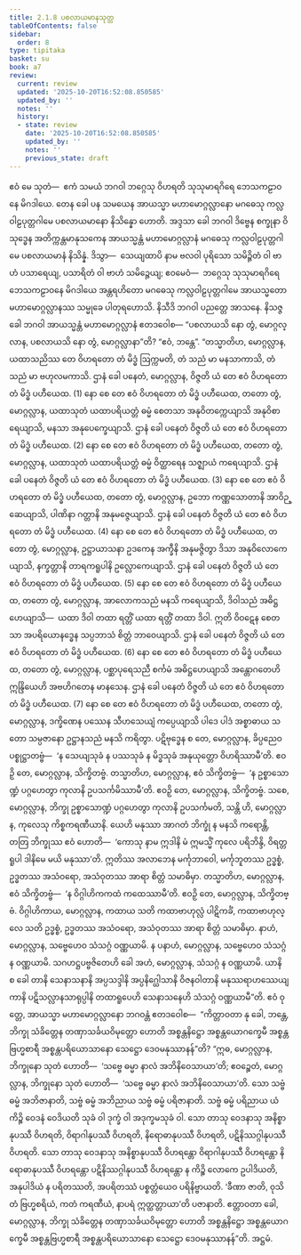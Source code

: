 ```yaml
---
title: 2.1.8 ပစလာယမာနသုတ္တ
tableOfContents: false
sidebar:
  order: 8
type: tipitaka
basket: su
book: a7
review:
  current: review
  updated: '2025-10-20T16:52:08.850585'
  updated_by: ''
  notes: ''
  history:
  - state: review
    date: '2025-10-20T16:52:08.850585'
    updated_by: ''
    notes: ''
    previous_state: draft
---
```



<DynamicBreadcrumb />


<ReviewStatus review={frontmatter.review} showDetails={true} />

<HypothesisAnnotation frontmatter={frontmatter} />

<Division number="61" book="a7" e="ch" v="16" p="461">

<Paragraph number="387" book="a7">
ဧဝံ မေ သုတံ—  ဧကံ သမယံ ဘဂဝါ ဘဂ္ဂေသု ဝိဟရတိ သုသုမာရဂိရေ ဘေသကဠာဝနေ မိဂဒါယေ. တေန ခေါ ပန သမယေန အာယသ္မာ မဟာမောဂ္ဂလ္လာနော မဂဓေသု ကလ္လဝါဠပုတ္တဂါမေ ပစလာယမာနော နိသိန္နော ဟောတိ. အဒ္ဒသာ ခေါ ဘဂဝါ ဒိဗ္ဗေန စက္ခုနာ ဝိသုဒ္ဓေန အတိက္ကန္တမာနုသကေန အာယသ္မန္တံ မဟာမောဂ္ဂလ္လာနံ မဂဓေသု ကလ္လဝါဠပုတ္တဂါမေ ပစလာယမာနံ နိသိန္နံ. ဒိသွာ—  သေယျထာပိ နာမ ဗလဝါ ပုရိသော သမိဉ္ဇိတံ ဝါ ဗာဟံ ပသာရေယျ, ပသာရိတံ ဝါ ဗာဟံ သမိဉ္ဇေယျ; ဧဝမေဝံ—  ဘဂ္ဂေသု သုသုမာရဂိရေ ဘေသကဠာဝနေ မိဂဒါယေ အန္တရဟိတော မဂဓေသု ကလ္လဝါဠပုတ္တဂါမေ အာယသ္မတော မဟာမောဂ္ဂလ္လာနဿ သမ္မုခေ ပါတုရဟောသိ. နိသီဒိ ဘဂဝါ ပညတ္တေ အာသနေ. နိသဇ္ဇ ခေါ ဘဂဝါ အာယသ္မန္တံ မဟာမောဂ္ဂလ္လာနံ ဧတဒဝေါစ—
</Paragraph>

<Paragraph number="388" book="a7">
“ပစလာယသိ နော တွံ, မောဂ္ဂလ္လာန, ပစလာယသိ နော တွံ, မောဂ္ဂလ္လာနာ”တိ? “ဧဝံ, ဘန္တေ”. “တသ္မာတိဟ, မောဂ္ဂလ္လာန, ယထာသညိဿ တေ ဝိဟရတော တံ မိဒ္ဓံ ဩက္ကမတိ, တံ သညံ မာ မနသာကာသိ, တံ သညံ မာ ဗဟုလမကာသိ. ဌာနံ ခေါ ပနေတံ, မောဂ္ဂလ္လာန, ဝိဇ္ဇတိ ယံ တေ ဧဝံ ဝိဟရတော တံ မိဒ္ဓံ ပဟီယေထ. (1)
</Paragraph>

<Paragraph number="389" book="a7">
နော စေ တေ ဧဝံ ဝိဟရတော တံ မိဒ္ဓံ ပဟီယေထ, တတော တွံ, မောဂ္ဂလ္လာန, ယထာသုတံ ယထာပရိယတ္တံ ဓမ္မံ စေတသာ အနုဝိတက္ကေယျာသိ အနုဝိစာရေယျာသိ, မနသာ အနုပေက္ခေယျာသိ. ဌာနံ ခေါ ပနေတံ ဝိဇ္ဇတိ ယံ တေ ဧဝံ ဝိဟရတော တံ မိဒ္ဓံ ပဟီယေထ. (2)
</Paragraph>

<Paragraph number="390" book="a7">
နော စေ တေ ဧဝံ ဝိဟရတော တံ မိဒ္ဓံ ပဟီယေထ, တတော တွံ, မောဂ္ဂလ္လာန, ယထာသုတံ ယထာပရိယတ္တံ ဓမ္မံ ဝိတ္ထာရေန သဇ္ဈာယံ ကရေယျာသိ. ဌာနံ ခေါ ပနေတံ ဝိဇ္ဇတိ ယံ တေ ဧဝံ ဝိဟရတော တံ မိဒ္ဓံ ပဟီယေထ. (3)
</Paragraph>

<Paragraph number="391" book="a7">
နော စေ တေ ဧဝံ ဝိဟရတော တံ မိဒ္ဓံ ပဟီယေထ, တတော တွံ, မောဂ္ဂလ္လာန, ဥဘော ကဏ္ဏသောတာနိ အာဝိဉ္ဆေယျာသိ, ပါဏိနာ ဂတ္တာနိ အနုမဇ္ဇေယျာသိ. ဌာနံ ခေါ ပနေတံ ဝိဇ္ဇတိ ယံ တေ ဧဝံ ဝိဟရတော တံ မိဒ္ဓံ ပဟီယေထ. (4)
</Paragraph>

<Paragraph number="392" book="a7">
နော စေ တေ ဧဝံ ဝိဟရတော တံ မိဒ္ဓံ ပဟီယေထ, တတော တွံ, မောဂ္ဂလ္လာန, ဥဋ္ဌာယာသနာ ဥဒကေန အက္ခီနိ အနုမဇ္ဇိတွာ ဒိသာ အနုဝိလောကေယျာသိ, နက္ခတ္တာနိ တာရကရူပါနိ ဥလ္လောကေယျာသိ. ဌာနံ ခေါ ပနေတံ ဝိဇ္ဇတိ ယံ တေ ဧဝံ ဝိဟရတော တံ မိဒ္ဓံ ပဟီယေထ. (5)
</Paragraph>

<Paragraph number="393" book="a7">
နော စေ တေ ဧဝံ ဝိဟရတော တံ မိဒ္ဓံ ပဟီယေထ, တတော တွံ, မောဂ္ဂလ္လာန, အာလောကသညံ မနသိ ကရေယျာသိ, ဒိဝါသညံ အဓိဋ္ဌဟေယျာသိ—  ယထာ ဒိဝါ တထာ ရတ္တိံ ယထာ ရတ္တိံ တထာ ဒိဝါ. ဣတိ ဝိဝဋေန စေတသာ အပရိယောနဒ္ဓေန သပ္ပဘာသံ စိတ္တံ ဘာဝေယျာသိ. ဌာနံ ခေါ ပနေတံ ဝိဇ္ဇတိ ယံ တေ ဧဝံ ဝိဟရတော တံ မိဒ္ဓံ ပဟီယေထ. (6)
</Paragraph>

<Paragraph number="394" book="a7">
နော စေ တေ ဧဝံ ဝိဟရတော တံ မိဒ္ဓံ ပဟီယေထ, တတော တွံ, မောဂ္ဂလ္လာန, ပစ္ဆာပုရေသညီ စင်္ကမံ အဓိဋ္ဌဟေယျာသိ အန္တောဂတေဟိ ဣန္ဒြိယေဟိ အဗဟိဂတေန မာနသေန. ဌာနံ ခေါ ပနေတံ ဝိဇ္ဇတိ ယံ တေ ဧဝံ ဝိဟရတော တံ မိဒ္ဓံ ပဟီယေထ. (7)
</Paragraph>

<Paragraph number="395" book="a7">
နော စေ တေ ဧဝံ ဝိဟရတော တံ မိဒ္ဓံ ပဟီယေထ, တတော တွံ, မောဂ္ဂလ္လာန, ဒက္ခိဏေန ပဿေန သီဟသေယျံ ကပ္ပေယျာသိ ပါဒေ ပါဒံ အစ္စာဓာယ သတော သမ္ပဇာနော ဥဋ္ဌာနသညံ မနသိ ကရိတွာ. ပဋိဗုဒ္ဓေန စ တေ, မောဂ္ဂလ္လာန, ခိပ္ပညေဝ ပစ္စုဋ္ဌာတဗ္ဗံ—  ‘န သေယျသုခံ န ပဿသုခံ န မိဒ္ဓသုခံ အနုယုတ္တော ဝိဟရိဿာမီ’တိ. ဧဝဉှိ တေ, မောဂ္ဂလ္လာန, သိက္ခိတဗ္ဗံ.
</Paragraph>

<Paragraph number="396" book="a7">
တသ္မာတိဟ, မောဂ္ဂလ္လာန, ဧဝံ သိက္ခိတဗ္ဗံ—  ‘န ဥစ္စာသောဏ္ဍံ ပဂ္ဂဟေတွာ ကုလာနိ ဥပသင်္ကမိဿာမီ’တိ. ဧဝဉှိ တေ, မောဂ္ဂလ္လာန, သိက္ခိတဗ္ဗံ. သစေ, မောဂ္ဂလ္လာန, ဘိက္ခု ဥစ္စာသောဏ္ဍံ ပဂ္ဂဟေတွာ ကုလာနိ ဥပသင်္ကမတိ, သန္တိ ဟိ, မောဂ္ဂလ္လာန, ကုလေသု ကိစ္စကရဏီယာနိ. ယေဟိ မနုဿာ အာဂတံ ဘိက္ခုံ န မနသိ ကရောန္တိ, တတြ ဘိက္ခုဿ ဧဝံ ဟောတိ—  ‘ကောသု နာမ ဣဒါနိ မံ ဣမသ္မိံ ကုလေ ပရိဘိန္ဒိ, ဝိရတ္တရူပါ ဒါနိမေ မယိ မနုဿာ’တိ. ဣတိဿ အလာဘေန မင်္ကုဘာဝေါ, မင်္ကုဘူတဿ ဥဒ္ဓစ္စံ, ဥဒ္ဓတဿ အသံဝရော, အသံဝုတဿ အာရာ စိတ္တံ သမာဓိမှာ.
</Paragraph>

<Paragraph number="397" book="a7">
တသ္မာတိဟ, မောဂ္ဂလ္လာန, ဧဝံ သိက္ခိတဗ္ဗံ—  ‘န ဝိဂ္ဂါဟိကကထံ ကထေဿာမီ’တိ. ဧဝဉှိ တေ, မောဂ္ဂလ္လာန, သိက္ခိတဗ္ဗံ. ဝိဂ္ဂါဟိကာယ, မောဂ္ဂလ္လာန, ကထာယ သတိ ကထာဗာဟုလ္လံ ပါဋိကင်္ခံ, ကထာဗာဟုလ္လေ သတိ ဥဒ္ဓစ္စံ, ဥဒ္ဓတဿ အသံဝရော, အသံဝုတဿ အာရာ စိတ္တံ သမာဓိမှာ. နာဟံ, မောဂ္ဂလ္လာန, သဗ္ဗေဟေဝ သံသဂ္ဂံ ဝဏ္ဏယာမိ. န ပနာဟံ, မောဂ္ဂလ္လာန, သဗ္ဗေဟေဝ သံသဂ္ဂံ န ဝဏ္ဏယာမိ. သဂဟဋ္ဌပဗ္ဗဇိတေဟိ ခေါ အဟံ, မောဂ္ဂလ္လာန, သံသဂ္ဂံ န ဝဏ္ဏယာမိ. ယာနိ စ ခေါ တာနိ သေနာသနာနိ အပ္ပသဒ္ဒါနိ အပ္ပနိဂ္ဃေါသာနိ ဝိဇနဝါတာနိ မနုဿရာဟဿေယျကာနိ ပဋိသလ္လာနသာရုပ္ပါနိ တထာရူပေဟိ သေနာသနေဟိ သံသဂ္ဂံ ဝဏ္ဏယာမီ”တိ.
</Paragraph>

<Paragraph number="398" book="a7">
ဧဝံ ဝုတ္တေ, အာယသ္မာ မဟာမောဂ္ဂလ္လာနော ဘဂဝန္တံ ဧတဒဝေါစ—  “ကိတ္တာဝတာ နု ခေါ, ဘန္တေ, ဘိက္ခု သံခိတ္တေန တဏှာသင်္ခယဝိမုတ္တော ဟောတိ အစ္စန္တနိဋ္ဌော အစ္စန္တယောဂက္ခေမီ အစ္စန္တဗြဟ္မစာရီ အစ္စန္တပရိယောသာနော သေဋ္ဌော ဒေဝမနုဿာနန်”တိ?
</Paragraph>

<Paragraph number="399" book="a7">
“ဣဓ, မောဂ္ဂလ္လာန, ဘိက္ခုနော သုတံ ဟောတိ—  ‘သဗ္ဗေ ဓမ္မာ နာလံ အဘိနိဝေသာယာ’တိ; ဧဝဉ္စေတံ, မောဂ္ဂလ္လာန, ဘိက္ခုနော သုတံ ဟောတိ—  ‘သဗ္ဗေ ဓမ္မာ နာလံ အဘိနိဝေသာယာ’တိ. သော သဗ္ဗံ ဓမ္မံ အဘိဇာနာတိ, သဗ္ဗံ ဓမ္မံ အဘိညာယ သဗ္ဗံ ဓမ္မံ ပရိဇာနာတိ. သဗ္ဗံ ဓမ္မံ ပရိညာယ ယံ ကိဉ္စိ ဝေဒနံ ဝေဒိယတိ သုခံ ဝါ ဒုက္ခံ ဝါ အဒုက္ခမသုခံ ဝါ. သော တာသု ဝေဒနာသု အနိစ္စာနုပဿီ ဝိဟရတိ, ဝိရာဂါနုပဿီ ဝိဟရတိ, နိရောဓာနုပဿီ ဝိဟရတိ, ပဋိနိဿဂ္ဂါနုပဿီ ဝိဟရတိ. သော တာသု ဝေဒနာသု အနိစ္စာနုပဿီ ဝိဟရန္တော ဝိရာဂါနုပဿီ ဝိဟရန္တော နိရောဓာနုပဿီ ဝိဟရန္တော ပဋိနိဿဂ္ဂါနုပဿီ ဝိဟရန္တော န ကိဉ္စိ လောကေ ဥပါဒိယတိ, အနုပါဒိယံ န ပရိတဿတိ, အပရိတဿံ ပစ္စတ္တံယေဝ ပရိနိဗ္ဗာယတိ. ‘ခီဏာ ဇာတိ, ဝုသိတံ ဗြဟ္မစရိယံ, ကတံ ကရဏီယံ, နာပရံ ဣတ္ထတ္တာယာ’တိ ပဇာနာတိ. ဧတ္တာဝတာ ခေါ, မောဂ္ဂလ္လာန, ဘိက္ခု သံခိတ္တေန တဏှာသင်္ခယဝိမုတ္တော ဟောတိ အစ္စန္တနိဋ္ဌော အစ္စန္တယောဂက္ခေမီ အစ္စန္တဗြဟ္မစာရီ အစ္စန္တပရိယောသာနော သေဋ္ဌော ဒေဝမနုဿာနန်”တိ.

</Paragraph>
</Division>

<Paragraph number="400" type="center" book="a7">
အဋ္ဌမံ.
</Paragraph>